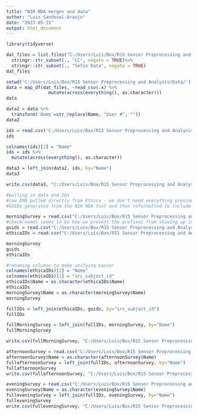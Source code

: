 ```yaml
---
title: "NIH NDA merges and data"
author: "Luis Sandoval-Araujo"
date: "2023-05-15"
output: html_document
---
```

```r
library(tidyverse)
```

```r
dat_files = list.files("C:/Users/Luis/Box/R15 Sensor Preprocessing and Analysis/Data/", recursive = T, pattern = "survey_responses_6758.csv") %>%
  stringr::str_subset(., "CC", negate = TRUE)%>%
  stringr::str_subset(., "Sofie Data", negate = TRUE)
dat_files
```



```r
setwd('C:/Users/Luis/Box/R15 Sensor Preprocessing and Analysis/Data/')
data = map_df(dat_files, ~read_csv(.x) %>% 
                mutate(across(everything(), as.character)))
data
```


```r
data2 = data %>%
  transform('Name'=str_replace(Name, "User #", ""))
data2
```

```r
ids = read.csv('C:/Users/Luis/Box/R15 Sensor Preprocessing and Analysis/Data/Ethica IDs.csv')
ids
```

```r
colnames(ids)[2] = "Name"
ids = ids %>% 
  mutate(across(everything(), as.character))
```

```r
data3 = left_join(data2, ids, by="Name")
data3
```
```r
write.csv(data3, "C:/Users/Luis/Box/R15 Sensor Preprocessing and Analysis/Ethica Morning Surveys.csv", row.names = FALSE)
```

```r
#pulling in data and IDs
#raw EMA pulled directly from Ethica - we don't need everything previously where we tried to merge things
#GUIDs generated from the NIH NDA tool and then reformatted to include participant IDs

morningSurvey = read.csv("C:/Users/Luis/Box/R15 Sensor Preprocessing and Analysis/NDA/responses/survey_responses_6758.csv", check.names = FALSE)
#check.names seems to be how we prevent the prefixes from showing up in the output dataframe, prevents the issue we had above 
guids = read.csv("C:/Users/Luis/Box/R15 Sensor Preprocessing and Analysis/NDA/GUID RESULTS.csv")
ethicaIDs = read.csv("C:/Users/Luis/Box/R15 Sensor Preprocessing and Analysis/Data/Ethica IDs.csv")
```

```r
morningSurvey
guids
ethicaIDs
```

```r
#renaming columns to make unifying easier
colnames(ethicaIDs)[2] = "Name"
colnames(ethicaIDs)[1] = "src_subject_id"
ethicaIDs$Name = as.character(ethicaIDs$Name)
ethicaIDs
morningSurvey$Name = as.character(morningSurvey$Name)
morningSurvey
```
```r
fullIDs = left_join(ethicaIDs, guids, by="src_subject_id")
fullIDs
```

```r
fullMorningSurvey = left_join(fullIDs, morningSurvey, by="Name")
fullMorningSurvey
```

```r
write.csv(fullMorningSurvey, "C:/Users/Luis/Box/R15 Sensor Preprocessing and Analysis/NDA/Ethica Morning Surveys.csv", row.names = FALSE)
```

```r
afternoonSurvey = read.csv("C:/Users/Luis/Box/R15 Sensor Preprocessing and Analysis/NDA/responses/survey_responses_6963.csv", check.names = FALSE)
afternoonSurvey$Name = as.character(afternoonSurvey$Name)
fullafternoonSurvey = left_join(fullIDs, afternoonSurvey, by="Name")
fullafternoonSurvey
write.csv(fullafternoonSurvey, "C:/Users/Luis/Box/R15 Sensor Preprocessing and Analysis/NDA/Ethica Afternoon Surveys.csv", row.names = FALSE)
```

```r
eveningSurvey = read.csv("C:/Users/Luis/Box/R15 Sensor Preprocessing and Analysis/NDA/responses/survey_responses_6964.csv", check.names = FALSE)
eveningSurvey$Name = as.character(eveningSurvey$Name)
fulleveningSurvey = left_join(fullIDs, eveningSurvey, by="Name")
fulleveningSurvey
write.csv(fulleveningSurvey, "C:/Users/Luis/Box/R15 Sensor Preprocessing and Analysis/NDA/Ethica Evening Surveys.csv", row.names = FALSE)
```

